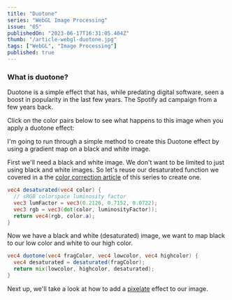 ```yaml
---
title: "Duotone"
series: "WebGL Image Processing"
issue: "05"
publishedOn: "2023-06-17T16:31:05.404Z"
thumb: "/article-webgl-duotone.jpg"
tags: ["WebGL", "Image Processing"]
published: true
---
```


<WebGLImageProcessingIntro />

### What is duotone?

Duotone is a simple effect that has, while predating digital software, seen a boost in popularity in the last few years. The Spotify ad campaign from a few years back.

Click on the color pairs below to see what happens to this image when you apply a duotone effect:

<Duotone />

I'm going to run through a simple method to create this Duotone effect by using a gradient map on a black and white image.

First we'll need a black and white image. We don't want to be limited to just using black and white images. So let's reuse our desaturated function we covered in a the [color correction article](/p/webgl-color-correction) of this series to create one.

```glsl
vec4 desaturated(vec4 color) {
  // sRGB colorspace luminosity factor
  vec3 lumFactor = vec3(0.2126, 0.7152, 0.0722);
  vec3 rgb = vec3(dot(color, luminosityFactor));
  return vec4(rgb, color.a);
}
```

Now we have a black and white (desaturated) image, we want to map black to our low color and white to our high color.

```glsl
vec4 duotone(vec4 fragColor, vec4 lowcolor, vec4 highcolor) {
  vec4 desaturated = desaturated(fragColor);
  return mix(lowcolor, highcolor, desaturated);
}
```

Next up, we'll take a look at how to add a [pixelate](/p/webgl-pixelate) effect to our image.
